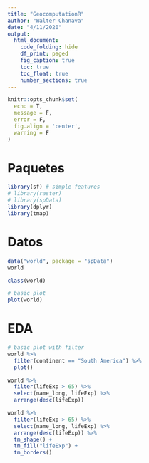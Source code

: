 ```yaml
---
title: "GeocomputationR"
author: "Walter Chanava"
date: "4/11/2020"
output: 
  html_document:
    code_folding: hide
    df_print: paged
    fig_caption: true
    toc: true
    toc_float: true
    number_sections: true
---
```


```r
knitr::opts_chunk$set(
  echo = T,
  message = F,
  error = F,
  fig.align = 'center',
  warning = F
)
```

# Paquetes

```r
library(sf) # simple features
# library(raster)
# library(spData)
library(dplyr)
library(tmap)
```

# Datos

```r
data("world", package = "spData")
world
```

```r
class(world)
```

```r
# basic plot
plot(world)
```

# EDA

```r
# basic plot with filter
world %>% 
  filter(continent == "South America") %>% 
  plot()
```

```r
world %>% 
  filter(lifeExp > 65) %>% 
  select(name_long, lifeExp) %>% 
  arrange(desc(lifeExp)) 
```

```r
world %>% 
  filter(lifeExp > 65) %>% 
  select(name_long, lifeExp) %>% 
  arrange(desc(lifeExp)) %>% 
  tm_shape() +
  tm_fill("lifeExp") +
  tm_borders()
```
